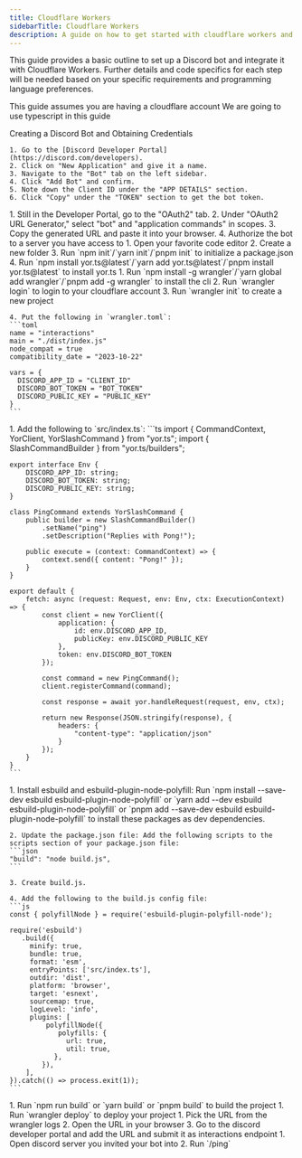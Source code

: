 ```yaml
---
title: Cloudflare Workers
sidebarTitle: Cloudflare Workers
description: A guide on how to get started with cloudflare workers and yor.ts
---
```


This guide provides a basic outline to set up a Discord bot and integrate it with Cloudflare Workers. Further details and code specifics for each step will be needed based on your specific requirements and programming language preferences.

<Note>This guide assumes you are having a cloudflare account</Note>
<Note>We are going to use typescript in this guide</Note>

<Steps>
  <Step title="Creating Discord Application">
    Creating a Discord Bot and Obtaining Credentials

    1. Go to the [Discord Developer Portal](https://discord.com/developers).
    2. Click on "New Application" and give it a name.
    3. Navigate to the "Bot" tab on the left sidebar.
    4. Click "Add Bot" and confirm.
    5. Note down the Client ID under the "APP DETAILS" section.
    6. Click "Copy" under the "TOKEN" section to get the bot token.
  </Step>

  <Step title="Inviting Bot to Server">
    1. Still in the Developer Portal, go to the "OAuth2" tab.
    2. Under "OAuth2 URL Generator," select "bot" and "application commands" in scopes.
    3. Copy the generated URL and paste it into your browser.
    4. Authorize the bot to a server you have access to
  </Step>
  
  <Step title="Creating a new project">
    1. Open your favorite code editor
    2. Create a new folder
    3. Run `npm init`/`yarn init`/`pnpm init` to initialize a package.json
    4. Run `npm install yor.ts@latest`/`yarn add yor.ts@latest`/`pnpm install yor.ts@latest` to install yor.ts
  </Step>
  
  <Step title="Downloading cloudflare workers cli">
    1. Run `npm install -g wrangler`/`yarn global add wrangler`/`pnpm add -g wrangler` to install the cli
    2. Run `wrangler login` to login to your cloudflare account
    3. Run `wrangler init` to create a new project

    4. Put the following in `wrangler.toml`:
    ```toml
    name = "interactions"
    main = "./dist/index.js"
    node_compat = true
    compatibility_date = "2023-10-22"

    vars = {
      DISCORD_APP_ID = "CLIENT_ID"
      DISCORD_BOT_TOKEN = "BOT_TOKEN"
      DISCORD_PUBLIC_KEY = "PUBLIC_KEY"
    }
    ```
  </Step>

  <Step title="Creating src/index.ts">
    1. Add the following to `src/index.ts`:
    ```ts
    import { CommandContext, YorClient, YorSlashCommand } from "yor.ts";
    import { SlashCommandBuilder } from "yor.ts/builders";
    
    export interface Env {
        DISCORD_APP_ID: string;
        DISCORD_BOT_TOKEN: string;
        DISCORD_PUBLIC_KEY: string;
    }

    class PingCommand extends YorSlashCommand {
        public builder = new SlashCommandBuilder()
            .setName("ping")
            .setDescription("Replies with Pong!");

        public execute = (context: CommandContext) => {
            context.send({ content: "Pong!" });
        }
    }

    export default {
        fetch: async (request: Request, env: Env, ctx: ExecutionContext) => {
            const client = new YorClient({
                application: {
                    id: env.DISCORD_APP_ID,
                    publicKey: env.DISCORD_PUBLIC_KEY
                },
                token: env.DISCORD_BOT_TOKEN
            });

            const command = new PingCommand();
            client.registerCommand(command);

            const response = await yor.handleRequest(request, env, ctx);

            return new Response(JSON.stringify(response), {
                headers: {
                    "content-type": "application/json"
                }
            });
        }
    }
    ```
  </Step>

  <Step title="Esbuild and polyfill">
    1. Install esbuild and esbuild-plugin-node-polyfill: Run `npm install --save-dev esbuild esbuild-plugin-node-polyfill` or `yarn add --dev esbuild esbuild-plugin-node-polyfill` or `pnpm add --save-dev esbuild esbuild-plugin-node-polyfill` to install these packages as dev dependencies.

    2. Update the package.json file: Add the following scripts to the scripts section of your package.json file:
    ```json
    "build": "node build.js",
    ```

    3. Create build.js.

    4. Add the following to the build.js config file:
    ```js
    const { polyfillNode } = require('esbuild-plugin-polyfill-node');

    require('esbuild')
       .build({
         minify: true,
         bundle: true,
         format: 'esm',
         entryPoints: ['src/index.ts'],
         outdir: 'dist',
         platform: 'browser',
         target: 'esnext',
         sourcemap: true,
         logLevel: 'info',
         plugins: [
             polyfillNode({
                polyfills: {
                  url: true,
                  util: true,
               },
            }),
        ],
    }).catch(() => process.exit(1));
    ```
  </Step>

  <Step title="Running the project">
    1. Run `npm run build` or `yarn build` or `pnpm build` to build the project
    1. Run `wrangler deploy` to deploy your project
  </Step>

  <Step title="Testing the bot">
    1. Pick the URL from the wrangler logs
    2. Open the URL in your browser
    3. Go to the discord developer portal and add the URL and submit it as interactions endpoint
  </Step>

  <Step title="Testing to see if it works">
    1. Open discord server you invited your bot into
    2. Run `/ping`
  </Step>
</Steps>
